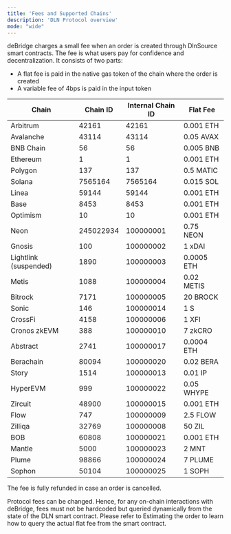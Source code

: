 ```yaml
---
title: 'Fees and Supported Chains'
description: 'DLN Protocol overview'
mode: "wide"
---
```


deBridge charges a small fee when an order is created through DlnSource smart contracts. 
The fee is what users pay for confidence and decentralization. It consists of two parts:
- A flat fee is paid in the native gas token of the chain where the order is created
- A variable fee of 4bps is paid in the input token

<div style={{ width: "100%", overflowX: "auto" }}>

| Chain               | Chain ID   | Internal Chain ID | Flat Fee       |
|---------------------|------------|--------------------|----------------|
| Arbitrum            | 42161      | 42161              | 0.001 ETH      |
| Avalanche           | 43114      | 43114              | 0.05 AVAX      |
| BNB Chain           | 56         | 56                 | 0.005 BNB      |
| Ethereum            | 1          | 1                  | 0.001 ETH      |
| Polygon             | 137        | 137                | 0.5 MATIC      |
| Solana              | 7565164    | 7565164            | 0.015 SOL      |
| Linea               | 59144      | 59144              | 0.001 ETH      |
| Base                | 8453       | 8453               | 0.001 ETH      |
| Optimism            | 10         | 10                 | 0.001 ETH      |
| Neon                | 245022934  | 100000001          | 0.75 NEON      |
| Gnosis              | 100        | 100000002          | 1 xDAI         |
| Lightlink (suspended) | 1890     | 100000003          | 0.0005 ETH     |
| Metis               | 1088       | 100000004          | 0.02 METIS     |
| Bitrock             | 7171       | 100000005          | 20 BROCK       |
| Sonic               | 146        | 100000014          | 1 S            |
| CrossFi             | 4158       | 100000006          | 1 XFI          |
| Cronos zkEVM        | 388        | 100000010          | 7 zkCRO        |
| Abstract            | 2741       | 100000017          | 0.0004 ETH     |
| Berachain           | 80094      | 100000020          | 0.02 BERA      |
| Story               | 1514       | 100000013          | 0.01 IP        |
| HyperEVM            | 999        | 100000022          | 0.05 WHYPE     |
| Zircuit             | 48900      | 100000015          | 0.001 ETH      |
| Flow                | 747        | 100000009          | 2.5 FLOW       |
| Zilliqa             | 32769      | 100000008          | 50 ZIL         |
| BOB                 | 60808      | 100000021          | 0.001 ETH      |
| Mantle              | 5000       | 100000023          | 2 MNT          |
| Plume               | 98866      | 100000024          | 7 PLUME        |
| Sophon              | 50104      | 100000025          | 1 SOPH         |

</div>

The fee is fully refunded in case an order is cancelled.

<Warning>
Protocol fees can be changed. Hence, for any on-chain interactions with deBridge, 
fees must not be hardcoded but queried dynamically from the state of the DLN smart contract. 
Please refer to Estimating the order to learn how to query the actual flat fee from the smart contract.
</Warning>